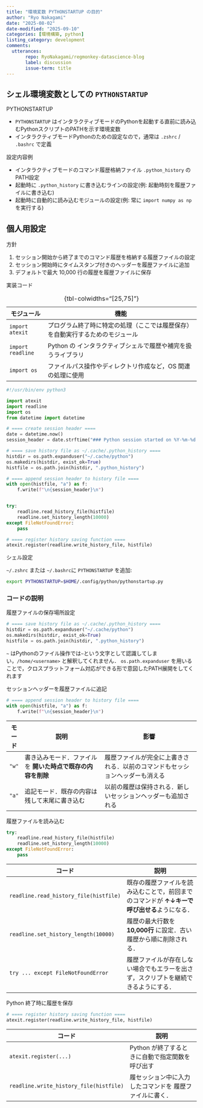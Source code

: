 ```yaml
---
title: "環境変数 PYTHONSTARTUP の目的"
author: "Ryo Nakagami"
date: "2025-08-02"
date-modified: "2025-09-10"
categories: [環境構築, python]
listing_category: development
comments:
  utterances:
       repo: RyoNakagami/regmonkey-datascience-blog
       label: discussion
       issue-term: title
---
```


## シェル環境変数としての `PYTHONSTARTUP`

::: {#def- .custom_problem .blog-custom-border}
[PYTHONSTARTUP]{.def-title}

- `PYTHONSTARTUP` はインタラクティブモードのPythonを起動する直前に読み込むPythonスクリプトのPATHを示す環境変数
- インタラクティブモードPythonのための設定なので，通常は `.zshrc` / `.bashrc` で定義

:::

[設定内容例]{.mini-section}

- インタラクティブモードのコマンド履歴格納ファイル `.python_history` のPATH設定
- 起動時に `.python_history` に書き込むラインの設定(例: 起動時刻を履歴ファイルに書き込む)
- 起動時に自動的に読み込むモジュールの設定(例: 常に `import numpy as np` を実行する)


## 個人用設定

[方針]{.mini-section}

1. セッション開始から終了までのコマンド履歴を格納する履歴ファイルの設定
2. セッション開始時にタイムスタンプ付きのヘッダーを履歴ファイルに追加
3. デフォルトで最大 10,000 行の履歴を履歴ファイルに保存


[実装コード]{.mini-section}

:::: {.no-border-top-table}

|   モジュール     |                                      機能                        |
|-----------------|-----------------------------------------------------------------|
|`import atexit`  |プログラム終了時に特定の処理（ここでは履歴保存）を自動実行するためのモジュール|
|`import readline`|Python の インタラクティブシェルで履歴や補完を扱うライブラリ              |
|`import os`      |ファイルパス操作やディレクトリ作成など，OS 関連の処理に使用                |
: {tbl-colwidths="[25,75]"}
::::


```python
#!/usr/bin/env python3

import atexit
import readline
import os
from datetime import datetime

# ==== create session header ====
date = datetime.now()
session_header = date.strftime("### Python session started on %Y-%m-%d %H:%M:%S ###")

# ==== save history file as ~/.cache/.python_history ====
histdir = os.path.expanduser("~/.cache/python")
os.makedirs(histdir, exist_ok=True)
histfile = os.path.join(histdir, ".python_history")

# ==== append session header to history file ====
with open(histfile, "a") as f:
    f.write(f"\n{session_header}\n")


try:
    readline.read_history_file(histfile)
    readline.set_history_length(10000)
except FileNotFoundError:
    pass

# ==== register history saving function ====
atexit.register(readline.write_history_file, histfile)
```

[シェル設定]{.mini-section}

`~/.zshrc` または `~/.bashrc`に `PYTHONSTARTUP` を追加:

```zsh
export PYTHONSTARTUP=$HOME/.config/python/pythonstartup.py
```

### コードの説明

[履歴ファイルの保存場所設定]{.mini-section}

```python
# ==== save history file as ~/.cache/.python_history ====
histdir = os.path.expanduser("~/.cache/python")
os.makedirs(histdir, exist_ok=True)
histfile = os.path.join(histdir, ".python_history")
```

`~` はPythonのファイル操作では`~`という文字として認識してしまい，`/home/<username>` と解釈してくれません．
`os.path.expanduser` を用いることで，[クロスプラットフォーム対応]{.regmonkey-bold}ができる形で意図したPATH展開をしてくれます

[セッションヘッダーを履歴ファイルに追記]{.mini-section}

```python
# ==== append session header to history file ====
with open(histfile, "a") as f:
    f.write(f"\n{session_header}\n")
```

:::: {.no-border-top-table}

| モード   | 説明                               | 影響                                     |
| ----- | -------------------------------- | -------------------------------------- |
| `"w"` | 書き込みモード．ファイルを **開いた時点で既存の内容を削除** | 履歴ファイルが完全に上書きされる．以前のコマンドもセッションヘッダーも消える |
| `"a"` | 追記モード．既存の内容は残して末尾に書き込む           | 以前の履歴は保持される．新しいセッションヘッダーも追加される       |

::::

[履歴ファイルを読み込む]{.mini-section}

```python
try:
    readline.read_history_file(histfile)
    readline.set_history_length(10000)
except FileNotFoundError:
    pass
```

:::: {.no-border-top-table}

| コード                                    | 説明                                                |
| -------------------------------------- | ------------------------------------------------- |
| `readline.read_history_file(histfile)` | 既存の履歴ファイルを読み込むことで，前回までのコマンドが **↑↓キーで呼び出せる**ようになる． |
| `readline.set_history_length(10000)`   | 履歴の最大行数を **10,000行** に設定．古い履歴から順に削除される．           |
| `try ... except FileNotFoundError`     | 履歴ファイルが存在しない場合でもエラーを出さず，スクリプトを継続できるようにする．         |

::::

[Python 終了時に履歴を保存]{.mini-section}

```python
# ==== register history saving function ====
atexit.register(readline.write_history_file, histfile)
```
:::: {.no-border-top-table}

| コード                                  | 説明                                              |
| -------------------------------------- | ------------------------------------------------- |
| `atexit.register(...)`                 | Python が終了するときに自動で指定関数を呼び出す          |
| `readline.write_history_file(histfile)`| 履セッション中に入力したコマンドを 履歴ファイルに書く．    |

::::
